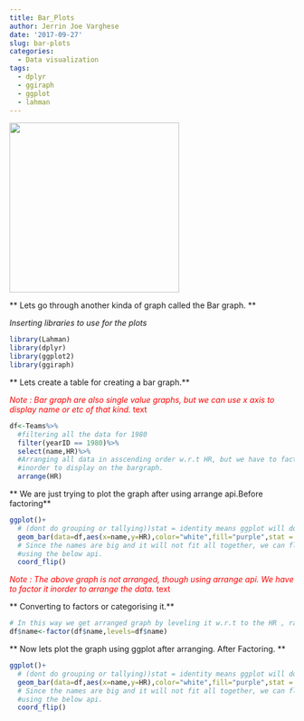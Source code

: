 ```yaml
---
title: Bar_Plots
author: Jerrin Joe Varghese
date: '2017-09-27'
slug: bar-plots
categories:
  - Data visualization
tags:
  - dplyr
  - ggiraph
  - ggplot
  - lahman
---
```


 <img src="images/4.jpg" width="300"/>

** Lets go through another kinda of graph called the Bar graph. **

_Inserting libraries to use for the plots_
```r
library(Lahman)
library(dplyr)
library(ggplot2)
library(ggiraph)

```

** Lets create a table for creating a bar graph.**

<span style="color:red"> *Note : Bar graph are also single value graphs, but we can use x axis to display name or etc of that kind.* text</span>

```r
df<-Teams%>%
  #filtering all the data for 1980 
  filter(yearID == 1980)%>%
  select(name,HR)%>%
  #Arranging all data in asscending order w.r.t HR, but we have to factor the level
  #inorder to display on the bargraph.
  arrange(HR)
```

** We are just trying to plot the graph after using arrange api.Before factoring**

```r
ggplot()+
  # (dont do grouping or tallying))stat = identity means ggplot will do tallying for us.
  geom_bar(data=df,aes(x=name,y=HR),color="white",fill="purple",stat = "identity")+
  # Since the names are big and it will not fit all together, we can flip it over
  #using the below api.
  coord_flip()
```
<span style="color:red">*Note : The above graph is not arranged, though using arrange api. We have to factor it inorder to arrange the data.* text</span>

** Converting to factors or categorising it.**
```r
# In this way we get arranged graph by leveling it w.r.t to the HR , rather than a up and down bar graph.
df$name<-factor(df$name,levels=df$name)
```


** Now lets plot the graph using ggplot after arranging. After Factoring. **

```r
ggplot()+
  # (dont do grouping or tallying))stat = identity means ggplot will do tallying for us.
  geom_bar(data=df,aes(x=name,y=HR),color="white",fill="purple",stat = "identity")+
  # Since the names are big and it will not fit all together, we can flip it over
  #using the below api.
  coord_flip()
```




